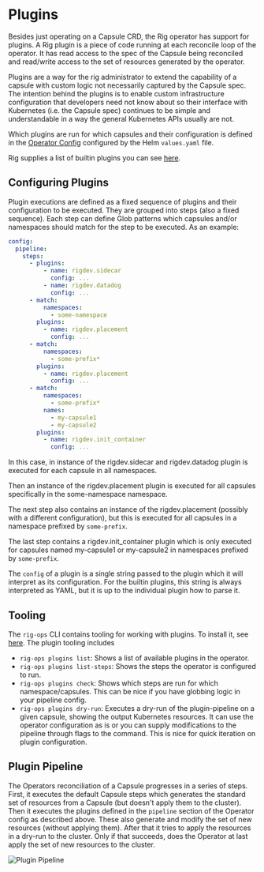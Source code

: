 # Plugins

Besides just operating on a Capsule CRD, the Rig operator has support for plugins. A Rig plugin is a piece of code running at each reconcile loop of the operator. It has read access to the spec of the Capsule being reconciled and read/write access to the set of resources generated by the operator.

Plugins are a way for the rig administrator to extend the capability of a capsule with custom logic not necessarily captured by the Capsule spec. The intention behind the plugins is to enable custom infrastructure configuration that developers need not know about so their interface with Kubernetes (i.e. the Capsule spec) continues to be simple and understandable in a way the general Kubernetes APIs usually are not.

Which plugins are run for which capsules and their configuration is defined in the [Operator Config](/api/config/v1alpha1#pipeline) configured by the Helm `values.yaml` file.

Rig supplies a list of builtin plugins you can see [here](/operator-manual/plugins/builtin).


## Configuring Plugins
Plugin executions are defined as a fixed sequence of plugins and their configuration to be executed. They are grouped into steps (also a fixed sequence). Each step can define Glob patterns which capsules and/or namespaces should match for the step to be executed. As an example:
```yaml title="Helm values - Operator"
config:
  pipeline:
    steps:
      - plugins:
          - name: rigdev.sidecar
            config: ...
          - name: rigdev.datadog
            config: ...
      - match:
          namespaces:
            - some-namespace
        plugins:
          - name: rigdev.placement
            config: ...
      - match:
          namespaces:
            - some-prefix*
        plugins:
          - name: rigdev.placement
            config: ...
      - match:
          namespaces:
            - some-prefix*
          names:
            - my-capsule1
            - my-capsule2
        plugins:
          - name: rigdev.init_container
            config: ...
```
In this case, in instance of the rigdev.sidecar and rigdev.datadog plugin is executed for each capsule in all namespaces.

Then an instance of the rigdev.placement plugin is executed for all capsules specifically in the some-namespace namespace.

The next step also contains an instance of the rigdev.placement (possibly with a different configuration), but this is executed for all capsules in a namespace prefixed by `some-prefix`.

The last step contains a rigdev.init_container plugin which is only executed for capsules named my-capsule1 or my-capsule2 in namespaces prefixed by `some-prefix`.

The `config` of a plugin is a single string passed to the plugin which it will interpret as its configuration. For the builtin plugins, this string is always interpreted as YAML, but it is up to the individual plugin how to parse it.

## Tooling

The `rig-ops` CLI contains tooling for working with plugins. To install it, see [here](/operator-manual/cli). The plugin tooling includes
- `rig-ops plugins list`: Shows a list of available plugins in the operator.
- `rig-ops plugins list-steps`: Shows the steps the operator is configured to run.
- `rig-ops plugins check`: Shows which steps are run for which namespace/capsules. This can be nice if you have globbing logic in your pipeline config.
- `rig-ops plugins dry-run`: Executes a dry-run of the plugin-pipeline on a given capsule, showing the output Kubernetes resources. It can use the operator configuration as is or you can supply modifications to the pipeline through flags to the command. This is nice for quick iteration on plugin configuration.


## Plugin Pipeline
The Operators reconciliation of a Capsule progresses in a series of steps. First, it executes the default Capsule steps which generates the standard set of resources from a Capsule (but doesn't apply them to the cluster). Then it executes the plugins defined in the `pipeline` section of the Operator config as described above. These also generate and modify the set of new resources (without applying them). After that it tries to apply the resources in a dry-run to the cluster. Only if that succeeds, does the Operator at last apply the set of new resources to the cluster. 

<img src="/img/operator-manual/plugin_pipeline.png" alt="Plugin Pipeline"/>
